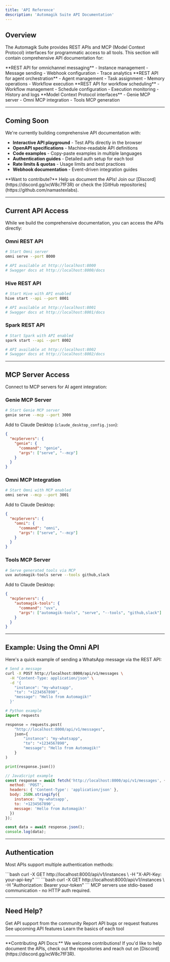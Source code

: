 ```yaml
---
title: 'API Reference'
description: 'Automagik Suite API Documentation'
---
```


## Overview

The Automagik Suite provides REST APIs and MCP (Model Context Protocol) interfaces for programmatic access to all tools. This section will contain comprehensive API documentation for:

<CardGroup cols={2}>
  <Card title="Omni API" icon="messages">
    **REST API for omnichannel messaging**
    - Instance management
    - Message sending
    - Webhook configuration
    - Trace analytics
  </Card>

  <Card title="Hive API" icon="hexagon">
    **REST API for agent orchestration**
    - Agent management
    - Task assignment
    - Memory operations
    - Workflow execution
  </Card>

  <Card title="Spark API" icon="bolt">
    **REST API for workflow scheduling**
    - Workflow management
    - Schedule configuration
    - Execution monitoring
    - History and logs
  </Card>

  <Card title="MCP Servers" icon="microchip">
    **Model Context Protocol interfaces**
    - Genie MCP server
    - Omni MCP integration
    - Tools MCP generation
  </Card>
</CardGroup>

---

## Coming Soon

We're currently building comprehensive API documentation with:

- **Interactive API playground** - Test APIs directly in the browser
- **OpenAPI specifications** - Machine-readable API definitions
- **Code examples** - Copy-paste examples in multiple languages
- **Authentication guides** - Detailed auth setup for each tool
- **Rate limits & quotas** - Usage limits and best practices
- **Webhook documentation** - Event-driven integration guides

<Info>
**Want to contribute?** Help us document the APIs! Join our [Discord](https://discord.gg/xcW8c7fF3R) or check the [GitHub repositories](https://github.com/namastexlabs).
</Info>

---

## Current API Access

While we build the comprehensive documentation, you can access the APIs directly:

### Omni REST API

```bash
# Start Omni server
omni serve --port 8000

# API available at http://localhost:8000
# Swagger docs at http://localhost:8000/docs
```

### Hive REST API

```bash
# Start Hive with API enabled
hive start --api --port 8001

# API available at http://localhost:8001
# Swagger docs at http://localhost:8001/docs
```

### Spark REST API

```bash
# Start Spark with API enabled
spark start --api --port 8002

# API available at http://localhost:8002
# Swagger docs at http://localhost:8002/docs
```

---

## MCP Server Access

Connect to MCP servers for AI agent integration:

### Genie MCP Server

```bash
# Start Genie MCP server
genie serve --mcp --port 3000
```

Add to Claude Desktop (`claude_desktop_config.json`):
```json
{
  "mcpServers": {
    "genie": {
      "command": "genie",
      "args": ["serve", "--mcp"]
    }
  }
}
```

### Omni MCP Integration

```bash
# Start Omni with MCP enabled
omni serve --mcp --port 3001
```

Add to Claude Desktop:
```json
{
  "mcpServers": {
    "omni": {
      "command": "omni",
      "args": ["serve", "--mcp"]
    }
  }
}
```

### Tools MCP Server

```bash
# Serve generated tools via MCP
uvx automagik-tools serve --tools github,slack
```

Add to Claude Desktop:
```json
{
  "mcpServers": {
    "automagik-tools": {
      "command": "uvx",
      "args": ["automagik-tools", "serve", "--tools", "github,slack"]
    }
  }
}
```

---

## Example: Using the Omni API

Here's a quick example of sending a WhatsApp message via the REST API:

```bash
# Send a message
curl -X POST http://localhost:8000/api/v1/messages \
  -H "Content-Type: application/json" \
  -d '{
    "instance": "my-whatsapp",
    "to": "+1234567890",
    "message": "Hello from Automagik!"
  }'
```

```python
# Python example
import requests

response = requests.post(
    "http://localhost:8000/api/v1/messages",
    json={
        "instance": "my-whatsapp",
        "to": "+1234567890",
        "message": "Hello from Automagik!"
    }
)

print(response.json())
```

```javascript
// JavaScript example
const response = await fetch('http://localhost:8000/api/v1/messages', {
  method: 'POST',
  headers: { 'Content-Type': 'application/json' },
  body: JSON.stringify({
    instance: 'my-whatsapp',
    to: '+1234567890',
    message: 'Hello from Automagik!'
  })
});

const data = await response.json();
console.log(data);
```

---

## Authentication

Most APIs support multiple authentication methods:

<AccordionGroup>
  <Accordion title="API Key Authentication">
    ```bash
    curl -X GET http://localhost:8000/api/v1/instances \
      -H "X-API-Key: your-api-key"
    ```
  </Accordion>

  <Accordion title="Bearer Token Authentication">
    ```bash
    curl -X GET http://localhost:8000/api/v1/instances \
      -H "Authorization: Bearer your-token"
    ```
  </Accordion>

  <Accordion title="MCP Authentication">
    MCP servers use stdio-based communication - no HTTP auth required.
  </Accordion>
</AccordionGroup>

---

## Need Help?

<CardGroup cols={2}>
  <Card title="Join Discord" icon="discord" href="https://discord.gg/xcW8c7fF3R">
    Get API support from the community
  </Card>

  <Card title="GitHub Issues" icon="github" href="https://github.com/namastexlabs">
    Report API bugs or request features
  </Card>

  <Card title="View Roadmap" icon="map" href="https://github.com/orgs/namastexlabs/projects/9">
    See upcoming API features
  </Card>

  <Card title="Read Quickstarts" icon="rocket" href="/quickstart">
    Learn the basics of each tool
  </Card>
</CardGroup>

---

<Note>
**Contributing API Docs:** We welcome contributions! If you'd like to help document the APIs, check out the repositories and reach out on [Discord](https://discord.gg/xcW8c7fF3R).
</Note>
